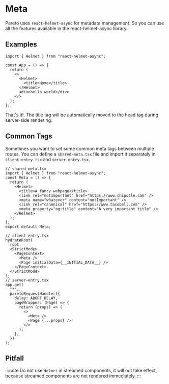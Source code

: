 # Meta

Pareto uses `react-helmet-async` for metadata management.
So you can use all the features available in the react-helmet-async library.

## Examples

```tsx
import { Helmet } from "react-helmet-async";

const App = () => {
  return (
    <>
      <Helmet>
        <title>Home</title>
      </Helmet>
      <div>hello world</div>
    </>
  );
};
```

That's it!. The title tag will be automatically moved to the head tag during server-side rendering.

## Common Tags

Sometimes you want to set some common meta tags between multiple routes.
You can define a `shared-meta.tsx` file and import it separately in `client-entry.tsx` and `server-entry.tsx`.

```tsx
// shared-meta.tsx
import { Helmet } from "react-helmet-async";
const Meta = () => {
  return (
    <Helmet>
      <title>A fancy webpage</title>
      <link rel="notImportant" href="https://www.chipotle.com" />
      <meta name="whatever" content="notImportant" />
      <link rel="canonical" href="https://www.tacobell.com" />
      <meta property="og:title" content="A very important title" />
    </Helmet>
  );
};
export default Meta;

// client-entry.tsx
hydrateRoot(
  root,
  <StrictMode>
    <PageContext>
      <Meta />
      <Page initialData={__INITIAL_DATA__} />
    </PageContext>
  </StrictMode>
);
// server-entry.tsx
app.get(
  "*",
  paretoRequestHandler({
    delay: ABORT_DELAY,
    pageWrapper: (Page) => {
      return (props) => (
        <>
          <Meta />
          <Page {...props} />
        </>
      );
    },
  })
);
```

## Pitfall

:::note
Do not use `Helmet` in streamed components, it will not take effect, 
because streamed components are not rendered immediately.
:::